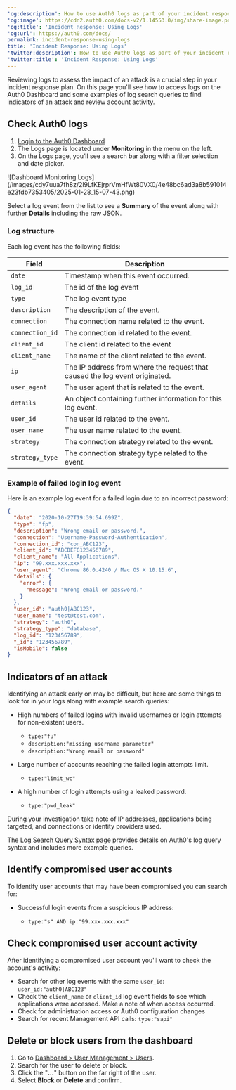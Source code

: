 ---
'og:description': How to use Auth0 logs as part of your incident response plan.
'og:image': https://cdn2.auth0.com/docs-v2/1.14553.0/img/share-image.png
'og:title': 'Incident Response: Using Logs'
'og:url': https://auth0.com/docs/
permalink: incident-response-using-logs
title: 'Incident Response: Using Logs'
'twitter:description': How to use Auth0 logs as part of your incident response plan.
'twitter:title': 'Incident Response: Using Logs'
---
Reviewing logs to assess the impact of an attack is a crucial step in your incident response plan. On this page you'll see how to access logs on the <Tooltip tip="Auth0 Dashboard: Auth0's main product to configure your services." cta="View Glossary" href="/docs/glossary?term=Auth0+Dashboard">Auth0 Dashboard</Tooltip> and some examples of log search queries to find indicators of an attack and review account activity.

## Check Auth0 logs

1. [Login to the Auth0 Dashboard](https://manage.auth0.com/#)
2. The Logs page is located under **Monitoring** in the menu on the left.
3. On the Logs page, you’ll see a search bar along with a filter selection and date picker.

<Frame>![Dashboard Monitoring Logs](/images/cdy7uua7fh8z/2l9LfKEjrprVmHfWt80VX0/4e48bc6ad3a8b591014e23fdb7353405/2025-01-28_15-07-43.png)</Frame>

Select a log event from the list to see a **Summary** of the event along with further **Details** including the raw JSON.

### Log structure

Each log event has the following fields:

<table class="table"><thead>
<tr>
<th>Field</th>
<th>Description</th>
</tr>
</thead>
<tbody>
<tr>
<td><code>date</code></td>
<td>Timestamp when this event occurred.</td>
</tr>
<tr>
<td><code>log_id</code></td>
<td>The id of the log event</td>
</tr>
<tr>
<td><code>type</code></td>
<td>The log event type</td>
</tr>
<tr>
<td><code>description</code></td>
<td>The description of the event.</td>
</tr>
<tr>
<td><code>connection</code></td>
<td>The connection name related to the event.</td>
</tr>
<tr>
<td><code>connection_id</code></td>
<td>The connection id related to the event.</td>
</tr>
<tr>
<td><code>client_id</code></td>
<td>The client id related to the event</td>
</tr>
<tr>
<td><code>client_name</code></td>
<td>The name of the client related to the event.</td>
</tr>
<tr>
<td><code>ip</code></td>
<td>The IP address from where the request that caused the log event originated.</td>
</tr>
<tr>
<td><code>user_agent</code></td>
<td>The user agent that is related to the event.</td>
</tr>
<tr>
<td><code>details</code></td>
<td>An object containing further information for this log event.</td>
</tr>
<tr>
<td><code>user_id</code></td>
<td>The user id related to the event.</td>
</tr>
<tr>
<td><code>user_name</code></td>
<td>The user name related to the event.</td>
</tr>
<tr>
<td><code>strategy</code></td>
<td>The connection strategy related to the event.</td>
</tr>
<tr>
<td><code>strategy_type</code></td>
<td>The connection strategy type related to the event.</td>
</tr>
</tbody>
</table>

### Example of failed login log event

Here is an example log event for a failed login due to an incorrect password:

```json lines
{
  "date": "2020-10-27T19:39:54.699Z",
  "type": "fp",
  "description": "Wrong email or password.",
  "connection": "Username-Password-Authentication",
  "connection_id": "con_ABC123",
  "client_id": "ABCDEFG123456789",
  "client_name": "All Applications",
  "ip": "99.xxx.xxx.xxx",
  "user_agent": "Chrome 86.0.4240 / Mac OS X 10.15.6",
  "details": {
    "error": {
      "message": "Wrong email or password."
    }
  },
  "user_id": "auth0|ABC123",
  "user_name": "test@test.com",
  "strategy": "auth0",
  "strategy_type": "database",
  "log_id": "123456789",
  "_id": "123456789",
  "isMobile": false
}
```






## Indicators of an attack

Identifying an attack early on may be difficult, but here are some things to look for in your logs along with example search queries:

* High numbers of failed logins with invalid usernames or login attempts for non-existent users.

  + `type:"fu"`
  + `description:"missing username parameter"`
  + `description:"Wrong email or password"`
* Large number of accounts reaching the failed login attempts limit.

  + `type:"limit_wc"`
* A high number of login attempts using a leaked password.

  + `type:"pwd_leak"`

During your investigation take note of IP addresses, applications being targeted, and connections or <Tooltip tip="Identity Provider (IdP): Service that stores and manages digital identities." cta="View Glossary" href="/docs/glossary?term=identity+providers">identity providers</Tooltip> used.

<Callout icon="file-lines" color="#0EA5E9" iconType="regular">

The [Log Search Query Syntax](/docs/deploy-monitor/logs/log-search-query-syntax) page provides details on Auth0's log query syntax and includes more example queries.

</Callout>

## Identify compromised user accounts

To identify user accounts that may have been compromised you can search for:

* Successful login events from a suspicious IP address:

  + `type:"s" AND ip:"99.xxx.xxx.xxx"`

## Check compromised user account activity

After identifying a compromised user account you'll want to check the account's activity:

* Search for other log events with the same `user_id`: `user_id:"auth0|ABC123"`
* Check the `client_name` or `client_id` log event fields to see which applications were accessed. Make a note of when access occurred.
* Check for administration access or Auth0 configuration changes
* Search for recent <Tooltip tip="Management API: A product to allow customers to perform administrative tasks." cta="View Glossary" href="/docs/glossary?term=Management+API">Management API</Tooltip> calls: `type:"sapi"`

## Delete or block users from the dashboard

1. Go to [Dashboard > User Management > Users](https://manage.auth0.com/#/users).
2. Search for the user to delete or block.
3. Click the "**...**" button on the far right of the user.
4. Select **Block** or **Delete** and confirm.